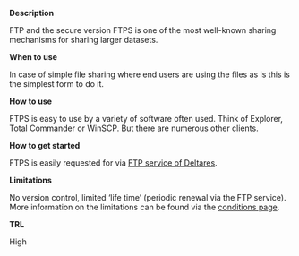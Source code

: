 **Description**

FTP and the secure version FTPS is one of the most well-known sharing mechanisms for sharing larger datasets.

**When to use**

In case of simple file sharing where end users are using the files as is this is the simplest form to do it.

**How to use**

FTPS is easy to use by a variety of software often used. Think of Explorer, Total Commander or WinSCP. But there are numerous other clients.

**How to get started**

FTPS is easily requested for via [FTP service of Deltares](https://ftp.deltares.nl/).

**Limitations**

No version control, limited ‘life time’ (periodic renewal via the FTP service). More information on the limitations can be found via the [conditions page](https://ftp.deltares.nl/conditions.php).

**TRL**

High